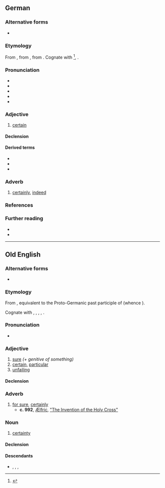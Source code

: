 {{also|gewiß}}
==German==

===Alternative forms===
* {{alt|de|gewiß||superseded}}

===Etymology===
{{root|de|ine-pro|*weyd-}}
From {{inh|de|gmh|gewis}}, from {{inh|de|goh|giwis}}, from {{inh|de|gem-pro|*gawissaz||known, certain, sure}}. Cognate with {{cog|nl|wis}}<ref>{{R:Kluge 1891|gewiß}}</ref>, {{cog|en|iwis}}.

===Pronunciation===
* {{IPA|de|/ɡəˈvɪs/}}
* {{rhymes|de|ɪs|s=2}}
* {{audio|de|De-gewiss.ogg|audio}}
* {{audio|de|DE-gewiss.ogg|audio}}
* {{audio|de|BY-gewiss.ogg|Audio (Bavarian)}}

===Adjective===
{{de-adj|comp}}

# [[certain]]
#: {{ant|de|ungewiss}}

====Declension====
{{de-adecl|comp}}

====Derived terms====
* {{l|de|in gewisser Weise}}
* {{l|de|gewissermaßen}}
* {{l|de|Gewissheit}}

===Adverb===
{{de-adv}}

# [[certainly]], [[indeed]]
#: {{syn|de|sicherlich}}

===References===
<references/>

===Further reading===
* {{R:Duden}}
* {{R:DWDS}}

----

==Old English==

===Alternative forms===
* {{alter|ang|ġewis}}

===Etymology===
From {{inh|ang|gem-pro|*gawissaz||certain}}, equivalent to {{prefix|ang|ge||alt1=ġe-}} the Proto-Germanic past participle of {{m|gem-pro|*witaną}} (whence {{cog|ang|witan}}).

Cognate with {{cog|ofs|wiss}}, {{cog|osx|giwiss}}, {{cog|odt|*giwis}}, {{cog|goh|giwiss}}, {{cog|non|viss}}.

===Pronunciation===
* {{ang-IPA|ġewiss}}

===Adjective===
{{ang-adj|ġewiss}}

# [[sure]] ''(+ genitive of something)''
# [[certain]], [[particular]]
# [[unfailing]]

====Declension====
{{ang-adecl|ġewiss}}

===Adverb===
{{ang-adv|head=ġewiss}}

# [[for sure]], [[certainly]]
#* '''c. 992''', [[w:Ælfric of Eynsham|Ælfric]], [https://books.google.com/books?id=m2hVAAAAcAAJ&pg=PA306 "The Invention of the Holy Cross"]
#*: {{quote|ang|''Hēo becōm tō þǣre stōwe and āfand þrēo rōde. Ān wæs þæs Hǣlendes, and þā ōðra þāra þēofa. Þā nysse hēo '''ġewiss''' hwelcu wǣre Cristes rōd.''|She came to the place and discovered three crosses. One was Jesus', and the others belonged to the thieves. But she didn't know '''for sure''' which cross was Christ's.}}

===Noun===
{{ang-noun|head=ġewiss|n}}

# [[certainty]]

====Declension====
{{ang-decl-noun-a-n|ġewiss}}

====Descendants====
* {{desc|enm|ywis}}, {{l|en|iwis}}, {{l|en|wis}}, {{l|en|wiss}}